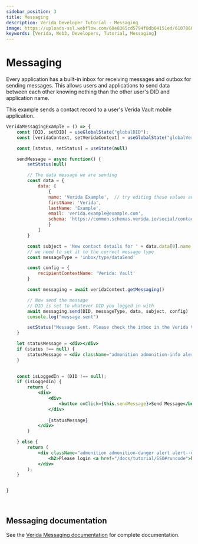 ```yaml
---
sidebar_position: 3
title: Messaging
description: Verida Developer Tutorial - Messaging
image: https://uploads-ssl.webflow.com/60e8365cd5794f8db04151ed/6107868980521e0acf27b2d9_favicon.svg
keywords: [Verida, Web3, Developers, Tutorial, Messaging]
---
```



# Messaging

Every application has a built-in inbox for receiving messages and outbox for sending messages. 
This allows users and applications to send data between each other knowing nothing than the other user's DID and application name.

This example sends a contact record to a user's Verida Vault mobile application. 


```jsx live
VeridaMessagingExample = () => {
    const [DID, setDID] = useGlobalState("globalDID");
    const [veridaContext, setVeridaContext] = useGlobalState("globalVeridaContext")

    const [status, setStatus] = useState(null)

    sendMessage = async function() {
        setStatus(null)

        // The data message we are sending
        const data = {
            data: [
                {
                name: 'Verida Example',  // try editing these values and resend the message
                firstName: 'Verida',
                lastName: 'Example',
                email: 'verida.example@example.com',
                schema: 'https://common.schemas.verida.io/social/contact/v0.1.0/schema.json'
                }
            ]
        }

        const subject = 'New contact details for ' + data.data[0].name;
        // we need to set it to the correct message type
        const messageType = 'inbox/type/dataSend'

        const config = {
            recipientContextName: 'Verida: Vault'
        }

        const messaging = await veridaContext.getMessaging()

        // Now send the message
        // DID is set to whatever DID you logged in with
        await messaging.send(DID, messageType, data, subject, config)
        console.log("message sent")

        setStatus("Message Sent. Please check the inbox in the Verida Vault")
    }

    let statusMessage = <div></div>
    if (status !== null) {
        statusMessage = <div className="admonition admonition-info alert alert--info">{status}</div>
    }
        

    const isLoggedIn = (DID !== null);
    if (isLoggedIn) {
        return (
            <div>
                <div>
                    <button onClick={this.sendMessage}>Send Message</button>
                </div>
                
                {statusMessage}
            </div>
        )

    } else {
        return (
            <div className="admonition admonition-danger alert alert--danger">
                <h2>Please login <a href="/docs/tutorial/SSO#runcode">here</a></h2>
            </div>
        );
    }


}
```
<!-- this is a target so we can link to the end of the code block -->
<a name="runcode">&nbsp;</a>

## Messaging documentation

See the [Verida Messaging documentation](/client-sdk/messaging.md) for complete documentation. 


